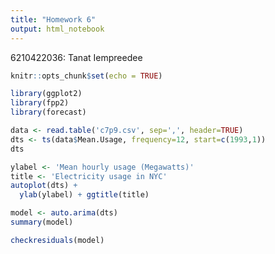 ```yaml
---
title: "Homework 6"
output: html_notebook
---
```

6210422036: Tanat Iempreedee  

```r
knitr::opts_chunk$set(echo = TRUE)
```


```r
library(ggplot2)
library(fpp2)
library(forecast)

data <- read.table('c7p9.csv', sep=',', header=TRUE)
dts <- ts(data$Mean.Usage, frequency=12, start=c(1993,1))
dts
```
```r
ylabel <- 'Mean hourly usage (Megawatts)'
title <- 'Electricity usage in NYC'
autoplot(dts) +
  ylab(ylabel) + ggtitle(title)
```


```r
model <- auto.arima(dts)
summary(model)
```
```r
checkresiduals(model)
```

